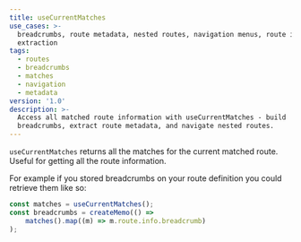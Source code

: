 ```yaml
---
title: useCurrentMatches
use_cases: >-
  breadcrumbs, route metadata, nested routes, navigation menus, route info
  extraction
tags:
  - routes
  - breadcrumbs
  - matches
  - navigation
  - metadata
version: '1.0'
description: >-
  Access all matched route information with useCurrentMatches - build
  breadcrumbs, extract route metadata, and navigate nested routes.
---
```


`useCurrentMatches` returns all the matches for the current matched route. Useful for getting all the route information.

For example if you stored breadcrumbs on your route definition you could retrieve them like so:

```js
const matches = useCurrentMatches();
const breadcrumbs = createMemo(() =>
	matches().map((m) => m.route.info.breadcrumb)
);
```
